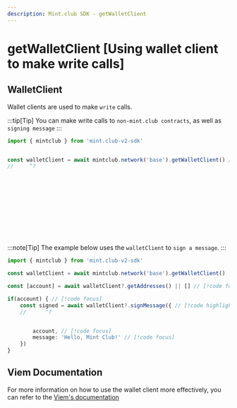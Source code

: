 ```yaml
---
description: Mint.club SDK - getWalletClient
---
```


# getWalletClient [Using wallet client to make write calls]

## WalletClient

Wallet clients are used to make `write` calls.

:::tip[Tip]
You can make write calls to `non-mint.club contracts`, as well as `signing message`
:::


```ts twoslash [example.ts]
import { mintclub } from 'mint.club-v2-sdk'


const walletClient = await mintclub.network('base').getWalletClient() // [!code focus]
//     ^?













```

:::note[Tip]
The example below uses the `walletClient` to `sign a message`.
:::

```ts twoslash [example.ts]
import { mintclub } from 'mint.club-v2-sdk'

const walletClient = await mintclub.network('base').getWalletClient() 

const [account] = await walletClient?.getAddresses() || [] // [!code focus]

if(account) { // [!code focus]
	const signed = await walletClient?.signMessage({ // [!code highlight] // [!code focus]
	//      ^?


		account, // [!code focus]
		message: 'Hello, Mint Club!' // [!code focus]
	})
}
```

## Viem Documentation

For more information on how to use the wallet client more effectively, you can refer to the [Viem's documentation](https://viem.sh/docs/actions/wallet/introduction)